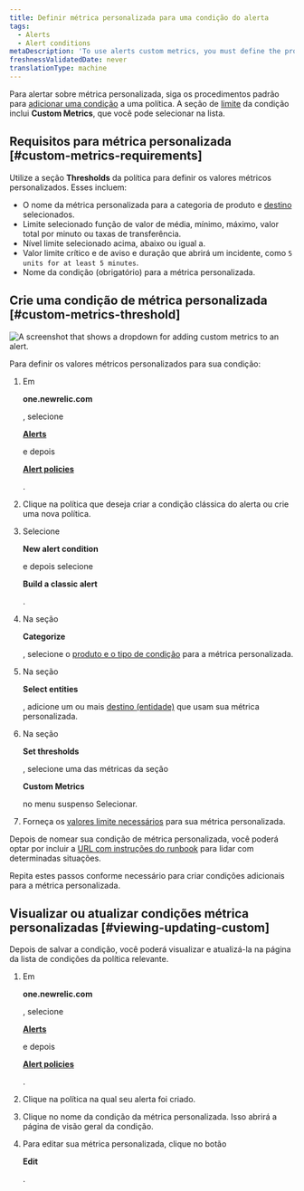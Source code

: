 ```yaml
---
title: Definir métrica personalizada para uma condição do alerta
tags:
  - Alerts
  - Alert conditions
metaDescription: 'To use alerts custom metrics, you must define the product and entity, select the exact custom metric name, and define the thresholds.'
freshnessValidatedDate: never
translationType: machine
---
```



Para alertar sobre métrica personalizada, siga os procedimentos padrão para [adicionar uma condição](/docs/alerts-applied-intelligence/new-relic-alerts/alert-conditions/create-alert-conditions) a uma política. A seção de [limite](/docs/alerts-applied-intelligence/new-relic-alerts/advanced-alerts/advanced-techniques/set-thresholds-alert-condition) da condição inclui <DNT>**Custom Metrics**</DNT>, que você pode selecionar na lista.

## Requisitos para métrica personalizada [#custom-metrics-requirements]

Utilize a seção <DNT>**Thresholds**</DNT> da política para definir os valores métricos personalizados. Esses incluem:

* O nome da métrica personalizada para a categoria de produto e [destino](/docs/alerts/new-relic-alerts-beta/configuring-alert-policies/select-product-targets-alert-condition) selecionados.
* Limite selecionado função de valor de média, mínimo, máximo, valor total por minuto ou taxas de transferência.
* Nível limite selecionado acima, abaixo ou igual a.
* Valor limite crítico e de aviso e duração que abrirá um incidente, como `5 units for at least 5 minutes`.
* Nome da condição (obrigatório) para a métrica personalizada.

## Crie uma condição de métrica personalizada [#custom-metrics-threshold]

<img
  title="Set custom metrics on your alerts"
  alt="A screenshot that shows a dropdown for adding custom metrics to an alert."
  src={alertsCustomMetrics}
/>

Para definir os valores métricos personalizados para sua condição:

1. Em

   <DNT>**one.newrelic.com**</DNT>

   , selecione

   <DNT>[**Alerts**](https://one.newrelic.com/alerts-ai)</DNT>

   e depois

   <DNT>[**Alert policies**](https://one.newrelic.com/alerts-ai/condition-builder/policy-list)</DNT>

   .

2. Clique na política que deseja criar a condição clássica do alerta ou crie uma nova política.

3. Selecione

   <DNT>**New alert condition**</DNT>

   e depois selecione

   <DNT>**Build a classic alert**</DNT>

   .

4. Na seção

   <DNT>**Categorize**</DNT>

   , selecione o [produto e o tipo de condição](/docs/alerts-applied-intelligence/new-relic-alerts/alert-conditions/create-alert-conditions) para a métrica personalizada.

5. Na seção

   <DNT>**Select entities**</DNT>

   , adicione um ou mais [destino (entidade)](/docs/alerts/new-relic-alerts-beta/configuring-alert-policies/select-product-targets-alert-condition) que usam sua métrica personalizada.

6. Na seção

   <DNT>**Set thresholds**</DNT>

   , selecione uma das métricas da seção

   <DNT>**Custom Metrics**</DNT>

   no menu suspenso Selecionar.

7. Forneça os [valores limite necessários](#custom-metrics-requirements) para sua métrica personalizada.

Depois de nomear sua condição de métrica personalizada, você poderá optar por incluir a [URL com instruções do runbook](/docs/alerts-applied-intelligence/new-relic-alerts/advanced-alerts/understand-technical-concepts/provide-runbook-instructions-alert-activity) para lidar com determinadas situações.

Repita estes passos conforme necessário para criar condições adicionais para a métrica personalizada.

## Visualizar ou atualizar condições métrica personalizadas [#viewing-updating-custom]

Depois de salvar a condição, você poderá visualizar e atualizá-la na página da lista de condições da política relevante.

1. Em

   <DNT>**one.newrelic.com**</DNT>

   , selecione

   <DNT>[**Alerts**](https://one.newrelic.com/alerts-ai)</DNT>

   e depois

   <DNT>[**Alert policies**](https://one.newrelic.com/alerts-ai/condition-builder/policy-list)</DNT>

   .

2. Clique na política na qual seu alerta foi criado.

3. Clique no nome da condição da métrica personalizada. Isso abrirá a página de visão geral da condição.

4. Para editar sua métrica personalizada, clique no botão

   <DNT>**Edit**</DNT>

   .